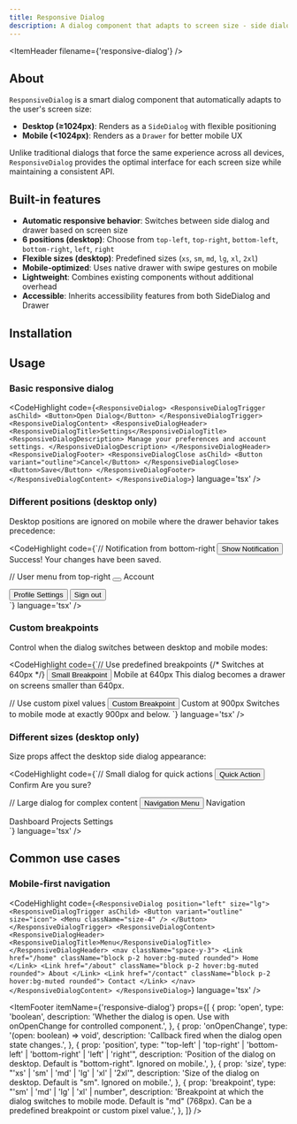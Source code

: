 ```yaml
---
title: Responsive Dialog
description: A dialog component that adapts to screen size - side dialog on desktop, drawer on mobile.
---
```


<ItemHeader filename={'responsive-dialog'} />

## About

`ResponsiveDialog` is a smart dialog component that automatically adapts to the user's screen size:

- **Desktop (≥1024px)**: Renders as a `SideDialog` with flexible positioning
- **Mobile (&lt;1024px)**: Renders as a `Drawer` for better mobile UX

Unlike traditional dialogs that force the same experience across all devices, `ResponsiveDialog` provides the optimal interface for each screen size while maintaining a consistent API.

## Built-in features

- **Automatic responsive behavior**: Switches between side dialog and drawer based on screen size
- **6 positions (desktop)**: Choose from `top-left`, `top-right`, `bottom-left`, `bottom-right`, `left`, `right`
- **Flexible sizes (desktop)**: Predefined sizes (`xs`, `sm`, `md`, `lg`, `xl`, `2xl`)
- **Mobile-optimized**: Uses native drawer with swipe gestures on mobile
- **Lightweight**: Combines existing components without additional overhead
- **Accessible**: Inherits accessibility features from both SideDialog and Drawer

## Installation


## Usage

### Basic responsive dialog

<CodeHighlight code={`<ResponsiveDialog>
  <ResponsiveDialogTrigger asChild>
    <Button>Open Dialog</Button>
  </ResponsiveDialogTrigger>
  <ResponsiveDialogContent>
    <ResponsiveDialogHeader>
      <ResponsiveDialogTitle>Settings</ResponsiveDialogTitle>
      <ResponsiveDialogDescription>
        Manage your preferences and account settings.
      </ResponsiveDialogDescription>
    </ResponsiveDialogHeader>
    <ResponsiveDialogFooter>
      <ResponsiveDialogClose asChild>
        <Button variant="outline">Cancel</Button>
      </ResponsiveDialogClose>
      <Button>Save</Button>
    </ResponsiveDialogFooter>
  </ResponsiveDialogContent>
</ResponsiveDialog>`} language='tsx' />

### Different positions (desktop only)

Desktop positions are ignored on mobile where the drawer behavior takes precedence:

<CodeHighlight code={`// Notification from bottom-right
<ResponsiveDialog position="bottom-right">
  <ResponsiveDialogTrigger asChild>
    <Button>Show Notification</Button>
  </ResponsiveDialogTrigger>
  <ResponsiveDialogContent>
    <ResponsiveDialogHeader>
      <ResponsiveDialogTitle>Success!</ResponsiveDialogTitle>
      <ResponsiveDialogDescription>Your changes have been saved.</ResponsiveDialogDescription>
    </ResponsiveDialogHeader>
  </ResponsiveDialogContent>
</ResponsiveDialog>

// User menu from top-right
<ResponsiveDialog position="top-right" size="sm">
  <ResponsiveDialogTrigger asChild>
    <Button variant="ghost" size="icon">
      <User className="size-4" />
    </Button>
  </ResponsiveDialogTrigger>
  <ResponsiveDialogContent>
    <ResponsiveDialogHeader>
      <ResponsiveDialogTitle>Account</ResponsiveDialogTitle>
    </ResponsiveDialogHeader>
    <div className="space-y-2">
      <Button variant="ghost" className="w-full justify-start">
        Profile Settings
      </Button>
      <Button variant="ghost" className="w-full justify-start">
        Sign out
      </Button>
    </div>
  </ResponsiveDialogContent>
</ResponsiveDialog>`} language='tsx' />

### Custom breakpoints

Control when the dialog switches between desktop and mobile modes:

<CodeHighlight code={`// Use predefined breakpoints
<ResponsiveDialog breakpoint="sm">  {/* Switches at 640px */}
  <ResponsiveDialogTrigger asChild>
    <Button>Small Breakpoint</Button>
  </ResponsiveDialogTrigger>
  <ResponsiveDialogContent>
    <ResponsiveDialogHeader>
      <ResponsiveDialogTitle>Mobile at 640px</ResponsiveDialogTitle>
      <ResponsiveDialogDescription>
        This dialog becomes a drawer on screens smaller than 640px.
      </ResponsiveDialogDescription>
    </ResponsiveDialogHeader>
  </ResponsiveDialogContent>
</ResponsiveDialog>

// Use custom pixel values
<ResponsiveDialog breakpoint={900}>
  <ResponsiveDialogTrigger asChild>
    <Button>Custom Breakpoint</Button>
  </ResponsiveDialogTrigger>
  <ResponsiveDialogContent>
    <ResponsiveDialogHeader>
      <ResponsiveDialogTitle>Custom at 900px</ResponsiveDialogTitle>
      <ResponsiveDialogDescription>
        Switches to mobile mode at exactly 900px and below.
      </ResponsiveDialogDescription>
    </ResponsiveDialogHeader>
  </ResponsiveDialogContent>
</ResponsiveDialog>`} language='tsx' />

### Different sizes (desktop only)

Size props affect the desktop side dialog appearance:

<CodeHighlight code={`// Small dialog for quick actions
<ResponsiveDialog size="xs">
  <ResponsiveDialogTrigger asChild>
    <Button variant="outline">Quick Action</Button>
  </ResponsiveDialogTrigger>
  <ResponsiveDialogContent>
    <ResponsiveDialogHeader>
      <ResponsiveDialogTitle>Confirm</ResponsiveDialogTitle>
      <ResponsiveDialogDescription>Are you sure?</ResponsiveDialogDescription>
    </ResponsiveDialogHeader>
  </ResponsiveDialogContent>
</ResponsiveDialog>

// Large dialog for complex content
<ResponsiveDialog position="left" size="lg">
  <ResponsiveDialogTrigger asChild>
    <Button variant="outline">Navigation Menu</Button>
  </ResponsiveDialogTrigger>
  <ResponsiveDialogContent>
    <ResponsiveDialogHeader>
      <ResponsiveDialogTitle>Navigation</ResponsiveDialogTitle>
    </ResponsiveDialogHeader>
    <nav className="space-y-2">
      <Link href="/dashboard">Dashboard</Link>
      <Link href="/projects">Projects</Link>
      <Link href="/settings">Settings</Link>
    </nav>
  </ResponsiveDialogContent>
</ResponsiveDialog>`} language='tsx' />

## Common use cases

### Mobile-first navigation

<CodeHighlight code={`<ResponsiveDialog position="left" size="lg">
  <ResponsiveDialogTrigger asChild>
    <Button variant="outline" size="icon">
      <Menu className="size-4" />
    </Button>
  </ResponsiveDialogTrigger>
  <ResponsiveDialogContent>
    <ResponsiveDialogHeader>
      <ResponsiveDialogTitle>Menu</ResponsiveDialogTitle>
    </ResponsiveDialogHeader>
    <nav className="space-y-3">
      <Link href="/home" className="block p-2 hover:bg-muted rounded">
        Home
      </Link>
      <Link href="/about" className="block p-2 hover:bg-muted rounded">
        About
      </Link>
      <Link href="/contact" className="block p-2 hover:bg-muted rounded">
        Contact
      </Link>
    </nav>
  </ResponsiveDialogContent>
</ResponsiveDialog>`} language='tsx' />

<ItemFooter itemName={'responsive-dialog'} props={[
  {
    prop: 'open',
    type: 'boolean',
    description: 'Whether the dialog is open. Use with onOpenChange for controlled component.',
  },
  {
    prop: 'onOpenChange',
    type: '(open: boolean) => void',
    description: 'Callback fired when the dialog open state changes.',
  },
  {
    prop: 'position',
    type: "'top-left' | 'top-right' | 'bottom-left' | 'bottom-right' | 'left' | 'right'",
    description: 'Position of the dialog on desktop. Default is "bottom-right". Ignored on mobile.',
  },
  {
    prop: 'size',
    type: "'xs' | 'sm' | 'md' | 'lg' | 'xl' | '2xl'",
    description: 'Size of the dialog on desktop. Default is "sm". Ignored on mobile.',
  },
  {
    prop: 'breakpoint',
    type: "'sm' | 'md' | 'lg' | 'xl' | number",
    description: 'Breakpoint at which the dialog switches to mobile mode. Default is "md" (768px). Can be a predefined breakpoint or custom pixel value.',
  },
]} />

